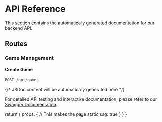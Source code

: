 # API Reference

This section contains the automatically generated documentation for our backend API.

## Routes

### Game Management

#### Create Game
```typescript
POST /api/games
```
{/* JSDoc content will be automatically generated here */}

For detailed API testing and interactive documentation, please refer to our [Swagger Documentation](/api/swagger).

  return {
    props: {
      // This makes the page static
      ssg: true
    }
  }
} 